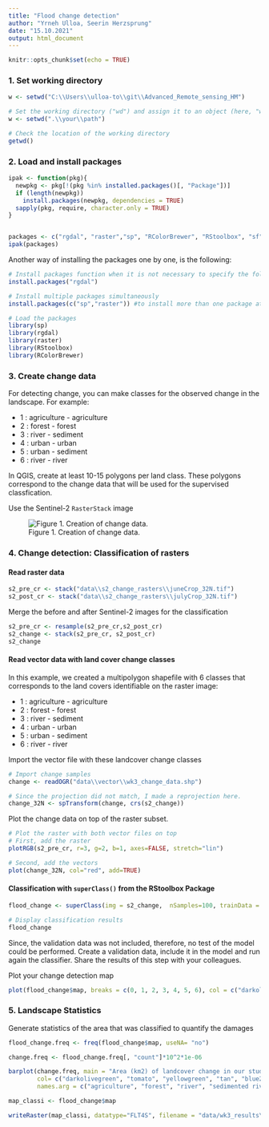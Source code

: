 ```yaml
---
title: "Flood change detection"
author: "Yrneh Ulloa, Seerin Herzsprung"
date: "15.10.2021"
output: html_document
---
```


```r
knitr::opts_chunk$set(echo = TRUE)
```


### **1. Set working directory**

```r
w <- setwd("C:\\Users\\ulloa-to\\git\\Advanced_Remote_sensing_HM")
```

```r
# Set the working directory ("wd") and assign it to an object (here, "w")
w <- setwd(".\\your\\path")

# Check the location of the working directory
getwd()
```

### **2. Load and install packages**


```r
ipak <- function(pkg){
  newpkg <- pkg[!(pkg %in% installed.packages()[, "Package"])]
  if (length(newpkg)) 
    install.packages(newpkg, dependencies = TRUE)
  sapply(pkg, require, character.only = TRUE)
}


packages <- c("rgdal", "raster","sp", "RColorBrewer", "RStoolbox", "sf")
ipak(packages)
```

Another way of installing the packages one by one, is the following: 

```r
# Install packages function when it is not necessary to specify the folder (because this path was saved in the Global options of R)
install.packages("rgdal")

# Install multiple packages simultaneously
install.packages(c("sp","raster")) #to install more than one package at the same time 
```

```r
# Load the packages
library(sp)
library(rgdal)
library(raster)
library(RStoolbox)
library(RColorBrewer)
```

### **3. Create change data**

For detecting change, you can make classes for the observed change in the landscape. For example: 

  + 1 : agriculture - agriculture
  + 2 : forest - forest
  + 3 : river - sediment 
  + 4 : urban - urban  
  + 5 : urban - sediment
  + 6 : river - river
  
In QGIS, create at least 10-15 polygons per land class. These polygons correspond to the change data that will be used for the supervised classfication. 

Use the Sentinel-2 `RasterStack` image 

![Figure 1. Creation of change data.](C:\\Users\\ulloa-to\\git\\Advanced_Remote_sensing_HM\\images\\change_data.png)

### **4. Change detection: Classification of rasters**

#### **Read raster data**

```r
s2_pre_cr <- stack("data\\s2_change_rasters\\juneCrop_32N.tif")
s2_post_cr <- stack("data\\s2_change_rasters\\julyCrop_32N.tif")
```

Merge the before and after Sentinel-2 images for the classification

```r
s2_pre_cr <- resample(s2_pre_cr,s2_post_cr)
s2_change <- stack(s2_pre_cr, s2_post_cr)
s2_change
```


#### **Read vector data with land cover change classes**

In this example, we created a multipolygon shapefile with 6 classes that corresponds to the land covers identifiable on the raster image:  


  + 1 : agriculture - agriculture
  + 2 : forest - forest
  + 3 : river - sediment 
  + 4 : urban - urban  
  + 5 : urban - sediment
  + 6 : river - river
  
Import the vector file with these landcover change classes

```r
# Import change samples
change <- readOGR("data\\vector\\wk3_change_data.shp")

# Since the projection did not match, I made a reprojection here.
change_32N <- spTransform(change, crs(s2_change))
```

Plot the change data on top of the raster subset.   

```r
# Plot the raster with both vector files on top
# First, add the raster
plotRGB(s2_pre_cr, r=3, g=2, b=1, axes=FALSE, stretch="lin")

# Second, add the vectors
plot(change_32N, col="red", add=TRUE)
```


#### **Classification with `superClass()` from the RStoolbox Package**

```r
flood_change <- superClass(img = s2_change,  nSamples=100, trainData = change_32N, responseCol = "class_name")
```

```r
# Display classification results
flood_change
```

Since, the validation data was not included, therefore, no test of the model could be performed. Create a validation data, include it in the model and run again the classifier. Share the results of this step with your colleagues. 

Plot your change detection map

```r

plot(flood_change$map, breaks = c(0, 1, 2, 3, 4, 5, 6), col = c("darkolivegreen", "tomato", "yellowgreen", "tan", "blue2", "cyan") , main = 'Change Detection Classification')
```

### **5. Landscape Statistics**

Generate statistics of the area that was classified to quantify the damages

```r
flood_change.freq <- freq(flood_change$map, useNA= "no")

change.freq <- flood_change.freq[, "count"]*10^2*1e-06
```

```r
barplot(change.freq, main = "Area (km2) of landcover change in our study area",
        col= c("darkolivegreen", "tomato", "yellowgreen", "tan", "blue2", "cyan"), 
        names.arg = c("agriculture", "forest", "river", "sedimented river", "sedimented urban", "urban"))
```


```r

map_classi <- flood_change$map

writeRaster(map_classi, datatype="FLT4S", filename = "data/wk3_results\\change_detection_classification.tif", format = "GTiff", overwrite=TRUE)
```
